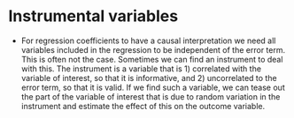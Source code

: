 # Instrumental variables

- For regression coefficients to have a causal interpretation we need all variables included in the regression to be independent of the error term. This is often not the case. Sometimes we can find an instrument to deal with this. The instrument is a variable that is 1) correlated with the variable of interest, so that it is informative, and 2) uncorrelated to the error term, so that it is valid. If we find such a variable, we can tease out the part of the variable of interest that is due to random variation in the instrument and estimate the effect of this on the outcome variable.


